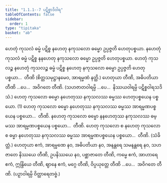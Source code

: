 ```yaml
---
title: "1.1.1--7 ပဋိစ္စာဒိဝါရ"
tableOfContents: false
sidebar:
  order: 1
type: "tipitaka"
basket: "ab"
---
```



<DynamicBreadcrumb />

<Division number="1">

<Paragraph number="2">
ဟေတုံ ကုသလံ ဓမ္မံ ပဋိစ္စ နဟေတု နကုသလော ဓမ္မော ဥပ္ပဇ္ဇတိ ဟေတုပစ္စယာ. နဟေတုံ ကုသလံ ဓမ္မံ ပဋိစ္စ နနဟေတု နကုသလော ဓမ္မော ဥပ္ပဇ္ဇတိ ဟေတုပစ္စယာ. ဟေတုံ ကုသလဉ္စ နဟေတုံ ကုသလဉ္စ ဓမ္မံ ပဋိစ္စ နဟေတု နကုသလော ဓမ္မော ဥပ္ပဇ္ဇတိ ဟေတုပစ္စယာ…  တီဏိ (စိတ္တသမုဋ္ဌာနမေဝ, အာရမ္မဏံ နတ္ထိ.)
</Paragraph>

<Paragraph number="3">
ဟေတုယာ တီဏိ, အဓိပတိယာ တီဏိ …ပေ…  အဝိဂတေ တီဏိ.
</Paragraph>

<Paragraph number="4">
(သဟဇာတဝါရမ္ပိ …ပေ…  နိဿယဝါရမ္ပိ ပဋိစ္စဝါရသဒိသံ.)
</Paragraph>

</Division>
<Division number="2">

<Paragraph number="5">
ဟေတု ကုသလော ဓမ္မော နဟေတုဿ နကုသလဿ ဓမ္မဿ ဟေတုပစ္စယေန ပစ္စယော. (1)
</Paragraph>

<Paragraph number="6">
ဟေတု ကုသလော ဓမ္မော နဟေတုဿ နကုသလဿ ဓမ္မဿ အာရမ္မဏပစ္စယေန ပစ္စယော…  တီဏိ.
</Paragraph>

<Paragraph number="7">
နဟေတု ကုသလော ဓမ္မော နနဟေတုဿ နကုသလဿ ဓမ္မဿ အာရမ္မဏပစ္စယေန ပစ္စယော…  တီဏိ.
</Paragraph>

<Paragraph number="8">
ဟေတု ကုသလော စ နဟေတု ကုသလော စ ဓမ္မာ နဟေတုဿ နကုသလဿ ဓမ္မဿ အာရမ္မဏပစ္စယေန ပစ္စယော…  တီဏိ. (သံခိတ္တံ.)
</Paragraph>

</Division>
<Division number="3">

<Paragraph number="9">
ဟေတုယာ ဧကံ, အာရမ္မဏေ နဝ, အဓိပတိယာ နဝ, အနန္တရေ သမနန္တရေ နဝ, သဟဇာတေ နိဿယေ တီဏိ, ဥပနိဿယေ နဝ, ပစ္ဆာဇာတေ တီဏိ, ကမ္မေ ဧကံ, အာဟာရေ ဧကံ, ဣန္ဒြိယေ တီဏိ, ဈာနေ ဧကံ, မဂ္ဂေ တီဏိ, ဝိပ္ပယုတ္တေ တီဏိ …ပေ…  အဝိဂတေ တီဏိ. (ပဉှာဝါရမ္ပိ ဝိတ္ထာရေတဗ္ဗံ.)
</Paragraph>
</Division>
